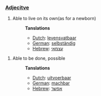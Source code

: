===[[Adjecitve]]===
# Able to live on its own(as for a newborn)
#:'''Tanslations'''
#:*[[Dutch]]: [[levensvatbaar]]
#:*[[German]]: [[selbständig]]
#:*[[Hebrew]]: [[עצמאי]]

# Able to be done, possible
#:'''Tanslations'''
#:*[[Dutch]]: [[uitvoerbaar]]
#:*[[German]]: [[machbar]]
#:*[[Hebrew]]: [[אפשר]]